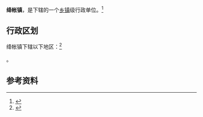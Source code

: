 {{中国乡级行政区|61/03/24/103/000}}

'''绛帐镇'''，是{{PRC admin/fullname|61/03/24/103/000|3}}下辖的一个[[乡镇|乡镇]]级行政单位。<ref>{{PRC admin/ref sgc|{{PRC admin/parent|61/03/24/103/000}}}}</ref>

== 行政区划 ==

绛帐镇下辖以下地区：<ref>{{PRC admin/ref sgc|61/03/24/103/000}}</ref>

{{PRC admin/children|61/03/24/103/000}}。

== 参考资料 ==

{{reflist}}

{{行政区划小作品}}
{{PRC admin/navcat|61/03/24/103/000}}
